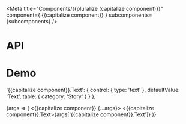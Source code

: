 

<Meta title="Components/{{pluralize (capitalize component)}}" component={ {{capitalize component}} } subcomponents={subcomponents} />

# API

<ArgsTable />

# Demo

  '{{capitalize component}}.Text': {
    control: { type: 'text' },
    defaultValue: 'Text',
    table: { category: 'Story' }
  }
};

<Canvas>
  <Story
    name="{{capitalize component}}"
    argTypes={argTypes}
  >
    {args => (
      <{{capitalize component}} {...args}>
        <{{capitalize component}}.Text>{args['{{capitalize component}}.Text']}</{{capitalize component}}.Text>
      </{{capitalize component}}>
    )}
  </Story>
</Canvas>
